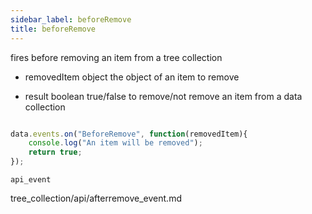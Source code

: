 ```yaml
---
sidebar_label: beforeRemove
title: beforeRemove
---
```



          


<Short>
 fires before removing an item from a tree collection
	

</Short>



- removedItem		object			the object of an item to remove


- result		boolean		true/false to remove/not remove an item from a data collection

~~~js

data.events.on("BeforeRemove", function(removedItem){
	console.log("An item will be removed");
    return true;
});


~~~
	api_event

<Descr>





</Descr>


tree_collection/api/afterremove_event.md
	

